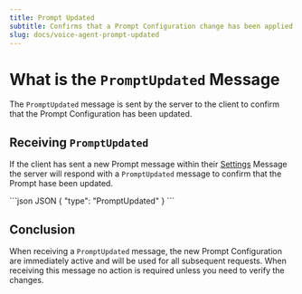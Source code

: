 ```yaml
---
title: Prompt Updated
subtitle: Confirms that a Prompt Configuration change has been applied.
slug: docs/voice-agent-prompt-updated
---
```


<Markdown src="../snippets/voice-agent.mdx" />

# What is the `PromptUpdated` Message

The `PromptUpdated` message is sent by the server to the client to confirm that the Prompt Configuration has been updated.

## Receiving `PromptUpdated`

If the client has sent a new Prompt message within their [Settings](/docs/voice-agent-settings) Message the server will respond with a `PromptUpdated` message to confirm that the Prompt hase been updated.

<CodeGroup>
  ```json JSON
  {
    "type": "PromptUpdated"
  }
  ```
</CodeGroup>

## Conclusion

When receiving a `PromptUpdated` message, the new Prompt Configuration are immediately active and will be used for all subsequent requests. When receiving this message no action is required unless you need to verify the changes.